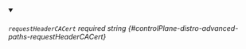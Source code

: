 
<details className="config-field" data-expandable="false" open>
<summary>

###### `requestHeaderCACert` <span className="config-field-required" data-required="false">required</span> <span className="config-field-type">string</span> <span className="config-field-default"></span> <span className="config-field-enum"></span> {#controlPlane-distro-advanced-paths-requestHeaderCACert}



</summary>



</details>
